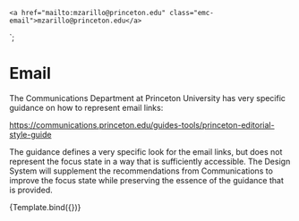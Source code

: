 
<Meta title="Components/Email" component="Email" />

    <a href="mailto:mzarillo@princeton.edu" class="emc-email">mzarillo@princeton.edu</a>
`;

# Email

The Communications Department at Princeton University has very specific guidance on how to represent email links:

https://communications.princeton.edu/guides-tools/princeton-editorial-style-guide

The guidance defines a very specific look for the email links, but does not represent the focus state in a way that 
is sufficiently accessible.  The Design System will supplement the recommendations from Communications to improve the
focus state while preserving the essence of the guidance that is provided.

<Canvas>
    <Story name="Basic" args={{
    }}>
      {Template.bind({})}
    </Story>
</Canvas>


